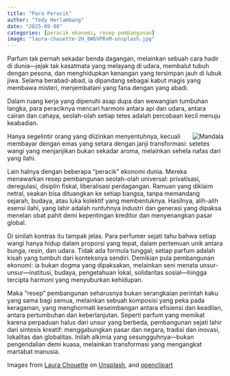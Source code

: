 ```yaml
---
title: "Para Peracik"
author: "Tedy Herlambang"
date: "2025-09-08"
categories: [peracik ekonomi, resep pembangunan]
image: "laura-chouette-2H_8WbVPRxM-unsplash.jpg"
---
```


Parfum tak pernah sekadar benda dagangan, melainkan sebuah cara hadir di dunia—jejak tak kasatmata yang melayang di udara, membalut tubuh dengan pesona, dan menghidupkan kenangan yang tersimpan jauh di lubuk jiwa. Selama berabad-abad, ia dipandang sebagai kabut magis yang membawa misteri, menjembatani yang fana dengan yang abadi.

Dalam ruang kerja yang dipenuhi asap dupa dan wewangian tumbuhan langka, para peraciknya mencari harmoni antara api dan udara, antara cairan dan cahaya, seolah-olah setiap tetes adalah percobaan kecil menuju keabadian.

<img src="https://openclipart.org/download/249224/Prismatic-Geometric-Mandala-2-No-Background.svg" alt="Mandala" style="max-width:15%;min-width:40px;float:right;"/>

Hanya segelintir orang yang diizinkan menyentuhnya, kecuali membayar dengan emas yang setara dengan janji transformasi: setetes wangi yang menjanjikan bukan sekadar aroma, melainkan sehela nafas dari yang ilahi.

Lain halnya dengan beberapa “peracik” ekonomi dunia. Mereka menawarkan resep pembangunan seolah-olah universal: privatisasi, deregulasi, disiplin fiskal, liberalisasi perdagangan. Ramuan yang diklaim netral, seakan bisa dituangkan ke setiap bangsa, tanpa memandang sejarah, budaya, atau luka kolektif yang membentuknya. Hasilnya, alih-alih esensi ilahi, yang lahir adalah runtuhnya industri dan generasi yang dipaksa menelan obat pahit demi kepentingan kreditor dan menyenangkan pasar global.

Di sinilah kontras itu tampak jelas. Para perfumer sejati tahu bahwa setiap wangi hanya hidup dalam proporsi yang tepat, dalam pertemuan unik antara bunga, resin, dan udara. Tidak ada formula tunggal; setiap parfum adalah kisah yang tumbuh dari konteksnya sendiri. Demikian pula pembangunan ekonomi: ia bukan dogma yang dipaksakan, melainkan seni menata unsur-unsur—institusi, budaya, pengetahuan lokal, solidaritas sosial—hingga tercipta harmoni yang menyuburkan kehidupan.

Maka “resep” pembangunan seharusnya bukan serangkaian perintah kaku yang sama bagi semua, melainkan sebuah komposisi yang peka pada keragaman, yang menghormati keseimbangan antara efisiensi dan keadilan, antara pertumbuhan dan keberlanjutan. Seperti parfum yang memikat karena perpaduan halus dari unsur yang berbeda, pembangunan sejati lahir dari sintesis kreatif: menggabungkan pasar dan negara, tradisi dan inovasi, lokalitas dan globalitas. Inilah alkimia yang sesungguhnya—bukan pengendalian demi kuasa, melainkan transformasi yang mengangkat martabat manusia.

Images from [Laura Chouette](https://unsplash.com/@laurachouette?utm_content=creditCopyText&utm_medium=referral&utm_source=unsplash) on [Unsplash](https://unsplash.com/), and [openclipart](https://openclipart.org/)
